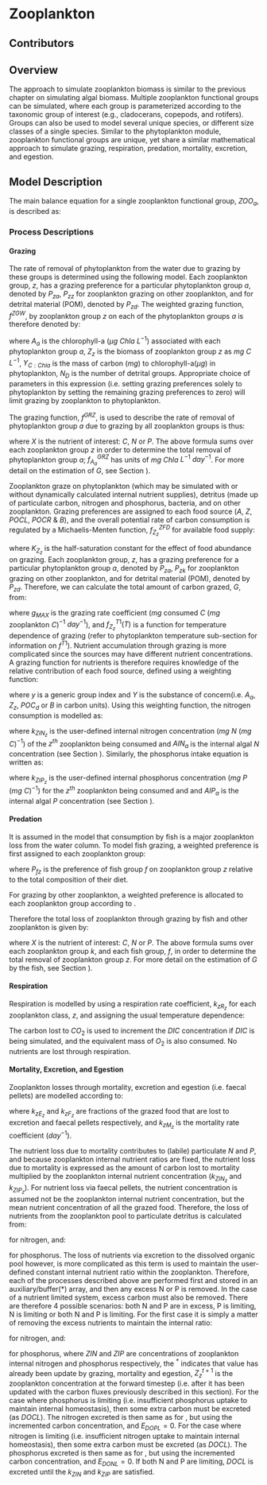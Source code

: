 # Zooplankton

## Contributors

## Overview

The approach to simulate zooplankton biomass is similar to the previous chapter on simulating algal biomass. Multiple zooplankton functional groups can be simulated, where each group is parameterized according to the taxonomic group of interest (e.g., cladocerans, copepods, and rotifers). Groups can also be used to model several unique species, or different size classes of a single species. Similar to the phytoplankton module, zooplankton functional groups are unique, yet share a similar mathematical approach to simulate grazing, respiration, predation, mortality, excretion, and egestion.

## Model Description

The main balance equation for a single zooplankton functional group, $ZOO_a$, is described as:

### Process Descriptions

#### Grazing

The rate of removal of phytoplankton from the water due to grazing by these groups is determined using the following model. Each zooplankton group, $z$, has a grazing preference for a particular phytoplankton group $a$, denoted by $P_{za}$, $P_{zz}$ for zooplankton grazing on other zooplankton, and for detrital material (POM), denoted by $P_{zd}$. The weighted grazing function, $f^{ZGW}$, by zooplankton group $z$ on each of the phytoplankton groups $a$ is therefore denoted by:

\begin{equation}
f_{A_a}^{ZGW}\left(Z_z,A_a\right) =
\frac{P_{za}\:A_a\:Y_{C:Chla_a}}{\sum_{a}^{N_A}[P_{za}\:A_a\:Y_{C:Chla_a}] +\sum_{k}^{N_Z}[P_{zk}\:Z_k]+\sum_{d}^{N_D}[P_{zd}\:POC_d]}
\end{equation}

where $A_a$ is the chlorophyll-a ($\mu g$ $Chla$ $L^{-1}$) associated with each phytoplankton group $a$, $Z_z$ is the biomass of zooplankton group $z$ as $mg$ $C$ $L^{-1}$, $Y_{C:Chla}$ is the mass of carbon ($mg$) to chlorophyll-a($\mu g$) in phytoplankton, $N_D$ is the number of detrital groups. Appropriate choice of parameters in this expression (i.e. setting grazing preferences solely to phytoplankton by setting the remaining grazing preferences to zero) will limit grazing by zooplankton to phytoplankton.

The grazing function, $f^{GRZ}$, is used to describe the rate of removal of phytoplankton group $a$ due to grazing by all zooplankton groups is thus:

\begin{equation}
f_{A_a}^{GRZ_X}\left(Z,0,A_a\right)=\sum_{z}^{N_Z}G_X\left(Z_z\right)f^{ZGW}_{A_a}\left(Z_z,g\right)
\end{equation}

where $X$ is the nutrient of interest: $C$, $N$ or $P$. The above formula sums over each zooplankton group $z$ in order to determine the total removal of phytoplankton group $a$; $f_{A_a}^{GRZ}$ has units of $mg$ $Chla$ $L^{-1}$ $day^{-1}$. For more detail on the estimation of $G$, see Section \ref{zooplankton}).

Zooplankton graze on phytoplankton (which may be simulated with or without dynamically calculated internal nutrient supplies), detritus (made up of particulate carbon, nitrogen and phosphorus, bacteria, and on other zooplankton. Grazing preferences are assigned to each food source ($A$, $Z$, $POCL$, $POCR$ & $B$), and the overall potential rate of carbon consumption is regulated by a Michaelis-Menten function, $f_{Z_z}^{ZFD}$ for available food supply:

\begin{equation}
f_{Z_z}^{ZFD}(A,Z,B,POC)= \frac{\sum_{a}^{N_A}A_aY_{C:Chla_a}+\sum_{k}^{N_Z}Z_k+\sum_{d}^{N_D}POC_d+B}{ K_{Z_z}+\sum_{a}^{N_A}A_aY_{C:Chla_a}+\sum_{k}^{N_Z}Z_z+\sum_{d}^{N_D}POC_d+B}
\end{equation}

where $K_{Z_z}$ is the half-saturation constant for the effect of food abundance on grazing. Each zooplankton group, $z$, has a grazing preference for a particular phytoplankton group $a$, denoted by $P_{za}$, $P_{zk}$ for zooplankton grazing on other zooplankton, and for detrital material (POM), denoted by $P_{zd}$. Therefore, we can calculate the total amount of carbon grazed, $G$, from:

\begin{equation}
G_C\left(Z_z\right) = g_{MAX_z}\:f_{Z_z}^{T1}(T)\:f_{Z_z}^{ZFD}(A,Z,B,POC) Z_z
\end{equation}

where $g_{MAX}$ is the grazing rate coefficient ($mg$ consumed $C$ ($mg$ zooplankton $C$)$^{-1}$ $day^{-1}$), and $f_{Z_z}^{T1}(T)$ is a function for temperature dependence of grazing (refer to phytoplankton temperature sub-section for information on $f^{T1}$). Nutrient accumulation through grazing is more complicated since the sources may have different nutrient concentrations. A grazing function for nutrients is therefore requires knowledge of the relative contribution of each food source, defined using a weighting function:

\begin{equation}
f_{Y}^{ZGW}\left(Z_z,Y\right) =
\frac{P_{zy}Y}{\sum_{a}^{N_A}[P_{za}\:A_a\:Y_{C:Chla_a}] +\sum_{k}^{N_Z}[P_{zk}\:Z_k]+\sum_{d}^{N_D}[P_{zd}\:POC_d]}\label{eq:ZW}
\end{equation}

where $y$ is a generic group index and $Y$ is the substance of concern(i.e. $A_a$, $Z_z$, $POC_d$ or $B$ in carbon units). Using this weighting function, the nitrogen consumption is modelled as:

\begin{eqnarray}
G_N\left(Z_z\right) &=& \underbrace{\sum_{a}^{N_A}G_C(Z_z)f_{A_a}^{ZGW}(Z_z,A_a)\frac{AIN_a}{A_a}P_{za}}_{\text{a-N from phytoplankton}} + \underbrace{\sum_{k}^{N_Z}G_C(Z_z)f_{Z_k}^{ZGW}(Z_z,Z_k)k_{ZIN_k}P_{zk}}_{\text{a-N from zooplankton}} \nonumber \\ &+&
\underbrace{G_C(Z_z)f_{B}^{ZGW}(Z_z,B)k_{BIN}P_{zb}}_{\text{a-N from bacteria}} +
\underbrace{\sum_{d}^{N_D}G_C(Z_z)f_{POC_d}^{ZGW}(Z_z,POC_d)\frac{PON_d}{POC_d}P_{zd}}_{\text{a-N from POM}}
\end{eqnarray}

where $k_{ZIN_z}$ is the user-defined internal nitrogen concentration ($mg$ $N$ ($mg$ $C$)$^{-1}$) of the $z^{th}$ zooplankton being consumed and $AIN_a$ is the internal algal $N$ concentration (see Section \ref{phytoplankton}). Similarly, the phosphorus intake equation is written as:

\begin{eqnarray}
G_P\left(Z_z\right) &=& \underbrace{\sum_{a}^{N_A}G_C(Z_z)f_{A_a}^{ZGW}(Z_z,A_a)\frac{AIP_a}{A_a}P_{za}}_{\text{a-P from phytoplankton}} + \underbrace{\sum_{k}^{N_Z}G_C(Z_z)f_{Z_k}^{ZGW}(Z_z,Z_k)k_{ZIP_k}P_{zk}}_{\text{a-P from zooplankton}} \nonumber \\ &+&
\underbrace{G_C(Z_z)f_{B}^{ZGW}(Z_z,B)k_{BIP}P_{zb}}_{\text{a-P from bacteria}} +
\underbrace{\sum_{d}^{N_D}G_C(Z_z)f_{POC_d}^{ZGW}(Z_z,POC_d)\frac{POP_d}{POC_d}P_{zd}}_{\text{a-P from POM}}
\end{eqnarray}

where $k_{ZIP_z}$ is the user-defined internal phosphorus concentration ($mg$ $P$ ($mg$ $C$)$^{-1}$) for the $z^{th}$ zooplankton being consumed and and $AIP_a$ is the internal algal $P$ concentration (see Section \ref{phytoplankton}).

#### Predation

It is assumed in the model that consumption by fish is a major zooplankton loss from the water column. To model fish grazing, a weighted preference is first assigned to each zooplankton group:

\begin{equation}
f_{Z_z}^{FGW}\left(F_f,Z_z\right) =
\frac{P_{fz}\:Z_z}{\sum_{a}^{N_A}[P_{fa}\:A_a\:Y_{C:Chla_a}] +\sum_{k}^{N_Z}[P_{fk}\:Z_k]+\sum_{d}^{N_D}[P_{fd}\:POC_d]}
\end{equation}

where $P_{fz}$ is the preference of fish group $f$ on zooplankton group $z$ relative to the total composition of their diet.

For grazing by other zooplankton, a weighted preference is allocated to each zooplankton group according to \ref{eq:ZW}.

Therefore the total loss of zooplankton through grazing by fish and other zooplankton is given by:

\begin{equation}
f_{Z_z}^{GRZ_X}\left(Z,F,Z_z\right)=\sum_{k}^{N_Z}G_X\left(Z_z\right)f^{ZGW}_{Z_z}\left(Z_z,Z_k\right)+\sum_{f}^{N_F}G_X\left(F_f\right)f^{FGW}_{Z_z}\left(F_f,Z_z\right)
\end{equation}

where $X$ is the nutrient of interest: $C$, $N$ or $P$. The above formula sums over each zooplankton group $k$, and each fish group, $f$, in order to determine the total removal of zooplankton group $z$. For more detail on the estimation of $G$ by the fish, see Section \ref{fish}).

#### Respiration

Respiration is modelled by using a respiration rate coefficient, $k_{zR_z}$ for each zooplankton class, $z$, and assigning the usual temperature dependence:

\begin{equation}
R_{DIC}(Z_z) = k_{zR_z}\vartheta^{T-20}\:Z_z.
\end{equation}

The carbon lost to $CO_2$ is used to increment the $DIC$ concentration if $DIC$ is being simulated, and the equivalent mass of $O_2$ is also consumed. No nutrients are lost through respiration.

#### Mortality, Excretion, and Egestion

Zooplankton losses through mortality, excretion and egestion (i.e. faecal pellets) are modelled according to:

\begin{eqnarray}
E_{DOCL}(Z_z) &=& \underbrace{k_{zE_z}\:G_C(Z_z)}_{\text{excretion}} \\
E_{POCL}(Z_z) &=& \underbrace{k_{zF_z}\:G_C(Z_z)}_{\text{faecal pellets}} + \underbrace{k_{zM_z}\vartheta^{T-20}\:Z_z}_{\text{mortality}}
\end{eqnarray}

where $k_{zE_z}$ and $k_{zF_z}$ are fractions of the grazed food that are lost to excretion and faecal pellets respectively, and $k_{zM_z}$ is the mortality rate coefficient ($day^{-1}$).

The nutrient loss due to mortality contributes to (labile) particulate $N$ and $P$, and because zooplankton internal nutrient ratios are fixed, the nutrient loss due to mortality is expressed as the amount of carbon lost to mortality multiplied by the zooplankton internal nutrient concentration ($k_{ZIN_z}$ and $k_{ZIP_z}$). For nutrient loss via faecal pellets, the nutrient concentration is assumed not be the zooplankton internal nutrient concentration, but the mean nutrient concentration of all the grazed food. Therefore, the loss of nutrients from the zooplankton pool to particulate detritus is calculated from:

\begin{eqnarray}
E_{PONL}(Z_z) &=& \underbrace{k_{zF_z}\:G_N(Z_z)}_{\text{faecal pellets}} + \underbrace{k_{zM_z}\vartheta^{T-20}\:k_{ZIN_z}\:Z_z}_{\text{mortality}}
\end{eqnarray} for nitrogen, and: \begin{eqnarray}
E_{POPL}(Z_z) &=& \underbrace{k_{zF_z}\:G_P(Z_z)}_{\text{faecal pellets}} + \underbrace{k_{zM_z}\vartheta^{T-20}\:k_{ZIP_z}\:Z_z}_{\text{mortality}}
\end{eqnarray}

for phosphorus. The loss of nutrients via excretion to the dissolved organic pool however, is more complicated as this term is used to maintain the user-defined constant internal nutrient ratio within the zooplankton. Therefore, each of the processes described above are performed first and stored in an auxiliary/buffer(\*) array, and then any excess N or P is removed. In the case of a nutrient limited system, excess carbon must also be removed. There are therefore 4 possible scenarios: both N and P are in excess, P is limiting, N is limiting or both N and P is limiting. For the first case it is simply a matter of removing the excess nutrients to maintain the internal ratio:

\begin{eqnarray}
E_{DONL}(Z_z) &=& \frac{ZIN_{z}^{*}-Z_{z}^{t+1}\:k_{ZIN_z}}{\Delta t}
\label{eq:zn}
\end{eqnarray} for nitrogen, and: \begin{eqnarray}
E_{DOPL}(Z_z) &=& \frac{ZIP_{z}^{*}-Z_{z}^{t+1}\:k_{ZIP_z}}{\Delta t}
\label{eq:zp}
\end{eqnarray}

for phosphorus, where $ZIN$ and $ZIP$ are concentrations of zooplankton internal nitrogen and phosphorus respectively, the $^*$ indicates that value has already been update by grazing, mortality and egestion, $Z_{z}^{t+1}$ is the zooplankton concentration at the forward timestep (i.e. after it has been updated with the carbon fluxes previously described in this section). For the case where phosphorus is limiting (i.e. insufficient phosphorus uptake to maintain internal homeostasis), then some extra carbon must be excreted (as $DOCL$). The nitrogen excreted is then same as for \ref{eq:zn}, but using the incremented carbon concentration, and $E_{DOPL}=0$. For the case where nitrogen is limiting (i.e. insufficient nitrogen uptake to maintain internal homeostasis), then some extra carbon must be excreted (as $DOCL$). The phosphorus excreted is then same as for \ref{eq:zp}, but using the incremented carbon concentration, and $E_{DONL}=0$. If both N and P are limiting, $DOCL$ is excreted until the $k_{ZIN}$ and $k_{ZIP}$ are satisfied.

<!-- ### Variable Summary -->

<!-- ### Parameter Summary -->

<!-- ### Optional Module Links -->

<!-- ### Feedbacks to the Host Model -->

<!-- ## Setup & Configuration -->

<!-- ## Case Studies & Examples -->

<!-- ### Case Study -->

<!-- ### Publications -->
